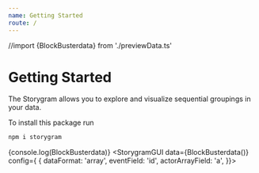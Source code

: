 ```yaml
---
name: Getting Started
route: /
---
```


//import {BlockBusterdata} from './previewData.ts'

# Getting Started

The Storygram allows you to explore and visualize sequential groupings in your data.

To install this package run

```sh
npm i storygram
```
<Playground>{console.log(BlockBusterdata)}
  <StorygramGUI data={BlockBusterdata()} config={ {
    dataFormat: 'array',
    eventField: 'id',
    actorArrayField: 'a',
  }}></StorygramGUI>
</Playground>
